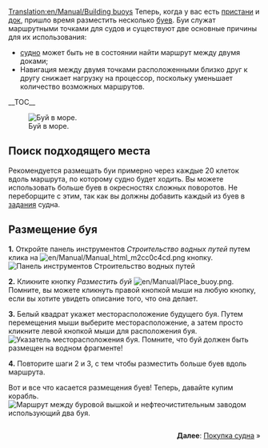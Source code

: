 [[Translation:en/Manual/Building buoys]]
{{ru/Перевод|en/Manual/Building buoys|99}}
{{ru/Manual/Tutorial/Учебник}}
Теперь, когда у вас есть [[ru/Manual/Строительство пристаней|пристани]] и [[ru/Manual/Строительство доков|док]], пришло время разместить несколько [[ru/Manual/Пристани|буев]]. Буи служат маршрутными точками для судов и существуют две основные причины для их использования:
*[[en/Archive/Manual/Settings/Pathfinder|судно]] может быть не в состоянии найти маршрут между двумя доками;
*Навигация между двумя точками расположенными близко друг к другу снижает нагрузку на процессор, поскольку уменьшает количество возможных маршрутов.
__TOC__

[[File:en/Manual/Buoy.png|left|frame|Буй в море.]]
==Поиск подходящего места==
Рекомендуется размещать буи примерно через каждые 20 клеток вдоль маршрута, по которому судно будет ходить. Вы можете использовать больше буев в окресностях сложных поворотов. Не переборщите с этим, так как вы должны добавить каждый из буев в [[ru/Manual/Задания|задания]] судна.

<div style="clear:left"></div>

==Размещение буя==

'''1.''' Откройте панель инструментов ''Строительство водных путей'' путем клика на [[File:en/Manual/Manual html m2cc0c4cd.png]] кнопку.
[[File:en/Manual/Dock toolbar.png|frame|none|Панель инструментов Строительство водных путей]]

'''2.''' Кликните кнопку ''Разместить буй'' [[File:en/Manual/Place buoy.png]]. Помните, вы можете кликнуть правой кнопкой мыши на любую кнопку, если вы хотите увидеть описание того, что она делает.

'''3.''' Белый квадрат укажет месторасположение будущего буя. Путем перемещения мыши выберите месторасположение, а затем просто кликните левой кнопкой мыши для расположения буя.
[[File:en/Manual/Placing-buoy-1.png|frame|none|Указатель месторасположения буя. Помните, что буй должен быть размещен на водном фрагменте!]]

'''4.''' Повторите шаги 2 и 3, с тем чтобы разместить больше буев вдоль маршрута.


Вот и все что касается размещения буев! Теперь, давайте купим корабль.
[[File:en/Manual/Placing-buoy-2.png|frame|left|Маршрут между [[ru/Manual/Base Set/Industries/Нефтяная скважина|буровой вышкой]] и [[ru/Manual/Base Set/Industries/Нефтезавод|нефтеочистительным заводом]] использующий два буя.]]

<div style="clear:both;float:right">'''Далее''': [[en/Manual/Buying ships|Покупка судна]] &raquo;</div>